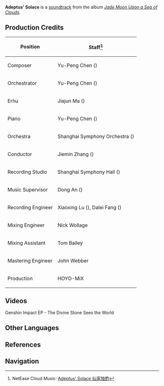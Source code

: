 {{Soundtrack Infobox
|title          =
|image          = Jade Moon Upon a Sea of Clouds.png
|album          = Jade Moon Upon a Sea of Clouds
|disc           = 2
|number         = 48
|featured       =
|featured2      =
|featured3      =
|featured_disc  =
|featured_disc2 =
|featured_disc3 =
|youtube_id     = c0jZ7sPyouE
|youtube_time   = 1199
|spotify_id     = 0h7jrdRdNBclcJruULyNwC
|played_in      = Jueyun Karst
|during         = [[Jueyun Karst]]
|domain         =
|previous       = Spring in Clouds
|next           = The Absence of Adepti
}}
'''Adeptus' Solace''' is a [[soundtrack]] from the album ''[[Jade Moon Upon a Sea of Clouds]]''.

==Production Credits==
{| class="wikitable" style="text-align:left; height:0.5em"
! Position
! Staff<ref>NetEase Cloud Music: [https://music.163.com/#/song?id=1492276640 Adeptus' Solace 仙家独酌]</ref>
|-
! Composer
| Yu-Peng Chen ({{zh|陈致逸}})
|-
! Orchestrator
| Yu-Peng Chen ({{zh|陈致逸}})
|-
! Erhu
| Jiajun Ma ({{zh|马稼骏}})
|-
! Piano
| Yu-Peng Chen ({{zh|陈致逸}})
|-
! Orchestra
| Shanghai Symphony Orchestra ({{zh|上海交响乐团}})
|-
! Conductor
| Jiemin Zhang ({{zh|张洁敏}})
|-
! Recording Studio
| Shanghai Symphony Hall ({{zh|上海交响乐团音乐厅}})
|-
! Music Supervisor
| Dong An ({{zh|安栋}})
|-
! Recording Engineer
| Xiaoxing Lu ({{zh|陆晓幸}}), Dalei Fang ({{zh|房大磊}})
|-
! Mixing Engineer
| Nick Wollage
|-
! Mixing Assistant
| Tom Bailey
|-
! Mastering Engineer
| John Webber
|-
! Production
| HOYO-MiX
|}

==Videos==
<gallery>
Genshin Impact EP - The Divine Stone Sees the World
</gallery>

==Other Languages==
{{Other Languages
|en      = Adeptus' Solace
|zhs     = 仙家独酌
|zhs_rm  = Xiānjiā Dúzhuó
|zht     = 仙家獨酌
|zht_rm  = Xiānjiā Dúzhuó
|zh_tl   = 
|ja      = 仙人の独酌
|ja_rm   = Sennin no Dokushaku
|ja_tl   = An Adeptus Drinking Alone
|tr      = 
|tr_tl   = 
|it      = 
|it_tl   = 
}}

==References==
{{Reflist}}

==Navigation==
{{Soundtrack Navbox|Jade Moon Upon a Sea of Clouds}}